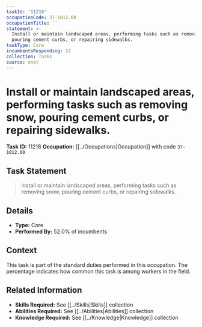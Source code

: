 ```yaml
---
taskId: '11218'
occupationCode: 37-1012.00
occupationTitle: ''
statement: >-
  Install or maintain landscaped areas, performing tasks such as removing snow,
  pouring cement curbs, or repairing sidewalks.
taskType: Core
incumbentsResponding: 52
collection: Tasks
source: onet
---
```

# Install or maintain landscaped areas, performing tasks such as removing snow, pouring cement curbs, or repairing sidewalks.

**Task ID:** 11218
**Occupation:** [[../Occupations|Occupation]] with code `37-1012.00`

## Task Statement

> Install or maintain landscaped areas, performing tasks such as removing snow, pouring cement curbs, or repairing sidewalks.

## Details

- **Type:** Core
- **Performed By:** 52.0% of incumbents

## Context

This task is part of the standard duties performed in this occupation. The percentage indicates how common this task is among workers in the field.

## Related Information

- **Skills Required:** See [[../Skills|Skills]] collection
- **Abilities Required:** See [[../Abilities|Abilities]] collection
- **Knowledge Required:** See [[../Knowledge|Knowledge]] collection
